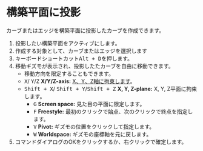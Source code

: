 
# 構築平面に投影

カーブまたはエッジを構築平面に投影したカーブを作成できます。

<Reference shortcut="Alt + D" command="" button="コマンドバー左" />

1. 投影したい構築平面をアクティブにします。
2. 作成する対象として、カーブまたはエッジを選択します
3. キーボードショートカット<kbd>Alt + D</kbd>を押します。
4. 移動ギズモが表示され、投影したたカーブを自由に移動できます。
   - 移動方向を限定することもできます。
   - <kbd>X</kbd>/ <kbd>Y</kbd>/<kbd>Z</kbd> **X/Y/Z-axis:** [X、Y、Z軸に拘束します](./sketching-essentials#constrain-to-an-axis)。
   - <kbd>Shift + X</kbd>/ <kbd>Shift + Y</kbd>/<kbd>Shift + Z</kbd> **X, Y, Z-plane:** X, Y, Z平面に拘束します。
     - <kbd>G</kbd> **Screen space:** 見た目の平面に限定します。
     - <kbd>F</kbd> **Freestyle:** 最初のクリックで始点、次のクリックで終点を指定します。
     - <kbd>V</kbd> **Pivot:** ギズモの位置をクリックして指定します。
     - <kbd>W</kbd> **Worldspace:** ギズモの座標軸を元に戻します。
5. コマンドダイアログのOKをクリックするか、右クリックで確定します。

















